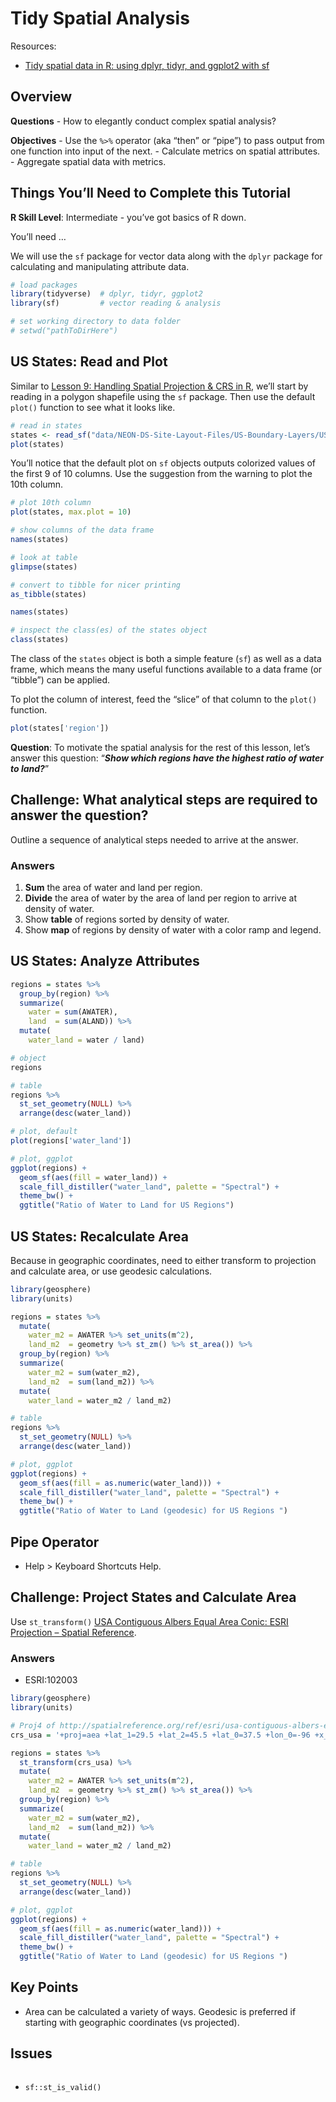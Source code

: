 # Tidy Spatial Analysis {#tidy}

Resources:

- [Tidy spatial data in R: using dplyr, tidyr, and ggplot2 with sf](http://strimas.com/r/tidy-sf/)

## Overview {.objectives}

**Questions**
- How to elegantly conduct complex spatial analysis?

**Objectives**
- Use the `%>%` operator (aka "then" or "pipe") to pass output from one function into input of the next.
- Calculate metrics on spatial attributes.
- Aggregate spatial data with metrics.

## Things You'll Need to Complete this Tutorial {.prereq}

**R Skill Level**: Intermediate - you've got basics of R down.

You'll need ...

We will use the `sf` package for vector data along with the `dplyr` package for calculating and manipulating attribute data.

```r
# load packages
library(tidyverse)  # dplyr, tidyr, ggplot2
library(sf)         # vector reading & analysis

# set working directory to data folder
# setwd("pathToDirHere")
```

## US States: Read and Plot

Similar to [Lesson 9: Handling Spatial Projection & CRS in R](https://jsta.github.io/R-spatial-raster-vector-lesson/09-vector-when-data-dont-line-up-crs/), we'll start by reading in a polygon shapefile using the `sf` package. Then use the default `plot()` function to see what it looks like.

```r
# read in states
states <- read_sf("data/NEON-DS-Site-Layout-Files/US-Boundary-Layers/US-State-Boundaries-Census-2014.shp")
plot(states)
```

You'll notice that the default plot on `sf` objects outputs colorized values of the first 9 of 10 columns. Use the suggestion from the warning to plot the 10th column.

```r
# plot 10th column
plot(states, max.plot = 10)

# show columns of the data frame
names(states)

# look at table
glimpse(states)

# convert to tibble for nicer printing
as_tibble(states)

names(states)

# inspect the class(es) of the states object
class(states)
```

The class of the `states` object is both a simple feature (`sf`) as well as a data frame, which means the many useful functions available to a data frame (or "tibble") can be applied.

To plot the column of interest, feed the "slice" of that column to the `plot()` function.

```r
plot(states['region'])
```

**Question**: To motivate the spatial analysis for the rest of this lesson, let's answer this question: "_**Show which regions have the highest ratio of water to land?**_"

## Challenge: What analytical steps are required to answer the question? {.challenge}

Outline a sequence of analytical steps needed to arrive at the answer.

### Answers {.solution} 

1. **Sum** the area of water and land per region.
1. **Divide** the area of water by the area of land per region to arrive at density of water.
1. Show **table** of regions sorted by density of water.
1. Show **map** of regions by density of water with a color ramp and legend.

## US States: Analyze Attributes

```r
regions = states %>%
  group_by(region) %>%
  summarize(
    water = sum(AWATER),
    land  = sum(ALAND)) %>%
  mutate(
    water_land = water / land)

# object
regions

# table
regions %>%
  st_set_geometry(NULL) %>%
  arrange(desc(water_land))

# plot, default
plot(regions['water_land'])

# plot, ggplot
ggplot(regions) +
  geom_sf(aes(fill = water_land)) +
  scale_fill_distiller("water_land", palette = "Spectral") +
  theme_bw() +
  ggtitle("Ratio of Water to Land for US Regions")
```

## US States: Recalculate Area

Because in geographic coordinates, need to either transform to projection and calculate area, or use geodesic calculations.

```r
library(geosphere)
library(units)

regions = states %>%
  mutate(
    water_m2 = AWATER %>% set_units(m^2),
    land_m2  = geometry %>% st_zm() %>% st_area()) %>%
  group_by(region) %>%
  summarize(
    water_m2 = sum(water_m2),
    land_m2  = sum(land_m2)) %>%
  mutate(
    water_land = water_m2 / land_m2)

# table
regions %>%
  st_set_geometry(NULL) %>%
  arrange(desc(water_land))

# plot, ggplot
ggplot(regions) +
  geom_sf(aes(fill = as.numeric(water_land))) +
  scale_fill_distiller("water_land", palette = "Spectral") +
  theme_bw() +
  ggtitle("Ratio of Water to Land (geodesic) for US Regions ")
```

## Pipe Operator

- Help > Keyboard Shortcuts Help. 


## Challenge: Project States and Calculate Area {.challenge}

Use `st_transform()` [USA Contiguous Albers Equal Area Conic: ESRI Projection -- Spatial Reference](http://spatialreference.org/ref/esri/usa-contiguous-albers-equal-area-conic/).

### Answers {.solution} 

- ESRI:102003

```r
library(geosphere)
library(units)

# Proj4 of http://spatialreference.org/ref/esri/usa-contiguous-albers-equal-area-conic/
crs_usa = '+proj=aea +lat_1=29.5 +lat_2=45.5 +lat_0=37.5 +lon_0=-96 +x_0=0 +y_0=0 +ellps=GRS80 +datum=NAD83 +units=m +no_defs'

regions = states %>%
  st_transform(crs_usa) %>%
  mutate(
    water_m2 = AWATER %>% set_units(m^2),
    land_m2  = geometry %>% st_zm() %>% st_area()) %>%
  group_by(region) %>%
  summarize(
    water_m2 = sum(water_m2),
    land_m2  = sum(land_m2)) %>%
  mutate(
    water_land = water_m2 / land_m2)

# table
regions %>%
  st_set_geometry(NULL) %>%
  arrange(desc(water_land))

# plot, ggplot
ggplot(regions) +
  geom_sf(aes(fill = as.numeric(water_land))) +
  scale_fill_distiller("water_land", palette = "Spectral") +
  theme_bw() +
  ggtitle("Ratio of Water to Land (geodesic) for US Regions ")
```

## Key Points {.keypoints}
- Area can be calculated a variety of ways. Geodesic is preferred if starting with geographic coordinates (vs projected).



## Issues

```r

```

- `sf::st_is_valid()`

